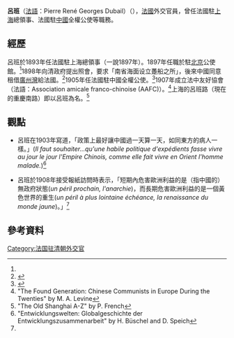 '''呂班'''（[[法語|法語]]：Pierre René Georges Dubail）（{{bd|1845年||1932年|}}），[[法國|法國]]外交官員，曾任法國駐[[上海|上海]]總領事、法國駐[[中國|中國]]全權公使等職務。

== 經歷 ==
呂班於1893年任法國駐上海總領事（一說1897年）。1897年任職於駐[[北京|北京]]公使館。<ref name="上海市地方志 呂班"></ref>1898年向清政府提出照會，要求「南省海面设立躉船之所」，後來中國同意租借[[廣州灣|廣州灣]]給法國。<ref>{{cite web |url=http://www.gd.xinhuanet.com/lingnan/2005-08/16/content_4896694_14.htm |title=存档副本 |accessdate=2014-02-02 |deadurl=yes |archiveurl=https://web.archive.org/web/20140203212226/http://www.gd.xinhuanet.com/lingnan/2005-08/16/content_4896694_14.htm |archivedate=2014-02-03 }}</ref>1905年任法國駐中國全權公使。<ref name="上海市地方志 呂班">{{Cite web |url=http://www.shtong.gov.cn/newsite/node2/node2245/node63852/node63862/node63875/node64499/userobject1ai58126.html |title=存档副本 |accessdate=2019-04-20 |archive-date=2019-04-20 |archive-url=https://web.archive.org/web/20190420093416/http://www.shtong.gov.cn/newsite/node2/node2245/node63852/node63862/node63875/node64499/userobject1ai58126.html |dead-url=no }}</ref>1907年成立法中友好協會（法語：Association amicale franco-chinoise (AAFC)）。<ref>"The Found Generation: Chinese Communists in Europe During the Twenties" by M. A. Levine</ref>上海的呂班路（現在的重慶南路）即以呂班為名。<ref>"The Old Shanghai A-Z" by P. French</ref>

== 觀點 ==
* 呂班在1903年寫道，「政策上最好讓中國過一天算一天，如同東方的病人一樣。」(''Il faut souhaiter...qu'une habile politique d'expédients fasse vivre au jour le jour l'Empire Chinois, comme elle fait vivre en Orient l'homme malade.'')<ref name="Entwicklungswelten: Globalgeschichte der Entwicklungszusammenarbeit">"Entwicklungswelten: Globalgeschichte der Entwicklungszusammenarbeit" by H. Büschel and D. Speich</ref>

* 呂班於1908年接受報紙訪問時表示，「短期內危害歐洲利益的是（指中國的）無政府狀態(''un péril prochain, l'anarchie'')，而長期危害歐洲利益的是一個黃色世界的重生(''un péril à plus lointaine échéance, la renaissance du monde jaune'')。」<ref name="Entwicklungswelten: Globalgeschichte der Entwicklungszusammenarbeit"></ref>

== 參考資料 ==
{{Reflist|2}}

[[Category:法国驻清朝外交官|Category:法国驻清朝外交官]]